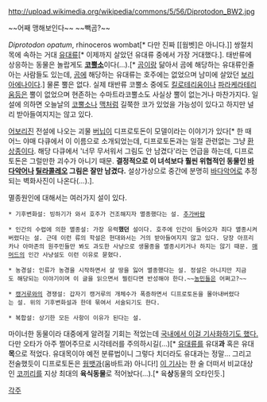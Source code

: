 http://upload.wikimedia.org/wikipedia/commons/5/56/Diprotodon_BW2.jpg

~~어째 맹해보인다~~  ~~빽곰?~~

''Diprotodon opatum'', rhinoceros wombat[* 다만 진짜 [[웜벳]은 아니다.]]
쌍절치목에 속하는 거대 [[유대류]][* 이제까지 살았던 유대류 중에서 가장 거대했다.]. 태반류에 상응하는 동물은 놀랍게도 '''[[코뿔소]]'''이다(...).[* [[곰]]이랑 닮아서 곰에 해당하는 유대류인줄 아는 사람들도 있는데, [[곰]]에 해당하는 유대류는 호주에는 없었으며 남미에 살았던 [[보리아에나]]이다.] 물론 뿔은 없다. 실제 태반류 코뿔소 중에도 [[킬로테리움]]이나 [[파라케라테리움]]등은 뿔이 없었으며 현존하는 수마트라코뿔소도 사실상 뿔이 없는거나 마찬가지다. 일설에 의하면 오늘날의 [[코뿔소]]나 [[맥]]처럼 길쭉한 코가 있었을 가능성이 있다고 하지만 널리 받아들여지지는 않고 있다.

[[어보리진]] 전설에 나오는 괴물 [[버닙]]이 디프로토돈이 모델이라는 이야기가 있다[* 한 때 어느 야매 다큐에서 이 이름으로 소개되었는데, 디프로토돈과는 일절 관련없는 그냥 [[환상종]]이다. 해당 다큐에서 '너무 무서워서 그림도 안 남겼다'라는 언급을 하는데, 디프로토돈은 그럴만한 괴수가 아니기 때문. '''결정적으로 이 녀석보다 훨씬 위협적인 동물인 [[바다악어]]나 [[틸라콜레오]] 그림은 잘만 남겼다.''' 설상가상으로 중간에 분명히 [[바다악어]]로 추정되는 벽화사진이 나온다(...).].

멸종원인에 대해서는 여러가지 설이 있다.

 * 기후변화설: 빙하기가 와서 호주가 건조해지자 멸종했다는 설. [[추가바람]]

 * 인간의 수렵에 의한 멸종설: 가장 유력'''했던''' 설이다. 호주에 인간이 들어오자 죄다 멸종시켜버렸다는 설. 근데 이런 류의 학설은 현대와서는 거의 받아들여지지 않고 있다. 당장 아프리카나 아마존의 원주민들만 봐도 과도한 사냥으로 생물종을 멸종시키거나 하지는 않기 때문. [[매머드]]의 인간 사냥설도 이런 이유로 묻혔다.

 * 농경설: 인류가 농경을 시작하면서 살 땅을 잃어 멸종했다는 설. 정설은 아니지만 지금도 해당되는 이야기이며 이 글을 읽으면서 찔린다면 반성해야 한다.~~[[농민]]들은 어쩌고?~~

 * [[캥거루]]와의 경쟁설: 갑자기 캥거루의 개체수가 폭증하면서 디프로토돈을 몰아내버렸다는 설. 위의 기후변화설과 한데 묶여서 서술되기도 한다.

 * 복합설: 상기한 모든 사항이 이유가 된다는 설.

마이너한 동물이라 대중에게 알려질 기회는 적었는데 [http://nownews.seoul.co.kr/news/newsView.php?id=20120915601002 국내에서 이걸 기사화하기도 했다.] 다만 오타가 아주 쩔어주므로 시각테러를 주의하시길(...)[* [[유대류]]를 유대'''과''' 혹은 유대'''목'''으로 적었다. 유대목이야 예전 분류법이니 그렇다 치더라도 유대과는 정말... 그리고 전술했듯이 디프로토돈은 [[웜뱃]]과(움바트과) 아니다!]
[http://blog.naver.com/gjdlsqja45/50150517774 이 기사]는 한 술 더떠서 비교대상인 [[코끼리]]를 지상 최대의 '''육식동물'''로 적어놨다(...).[* 육'''상'''동물의 오타인듯.]

[[각주]]

